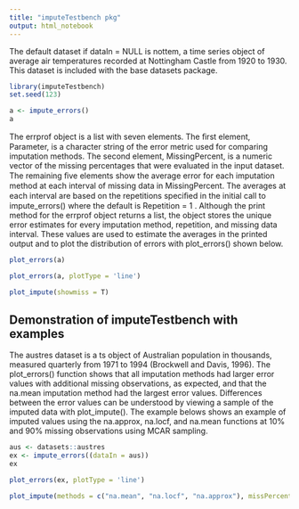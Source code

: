```yaml
---
title: "imputeTestbench pkg"
output: html_notebook
---
```


The default dataset if dataIn = NULL is nottem, a time series object of average
air temperatures recorded at Nottingham Castle from 1920 to 1930. This dataset is included with the base datasets package.

```r
library(imputeTestbench)
set.seed(123)

a <- impute_errors()
a
```

The errprof object is a list with seven elements. The ﬁrst element, Parameter, is a character string
of the error metric used for comparing imputation methods. The second element, MissingPercent, is
a numeric vector of the missing percentages that were evaluated in the input dataset. The remaining
ﬁve elements show the average error for each imputation method at each interval of missing data
in MissingPercent. The averages at each interval are based on the repetitions speciﬁed in the initial
call to impute_errors() where the default is Repetition = 1 . Although the print method for the
errprof object returns a list, the object stores the unique error estimates for every imputation method,
repetition, and missing data interval. These values are used to estimate the averages in the printed
output and to plot the distribution of errors with plot_errors() shown below. 

```r
plot_errors(a)
```

```r
plot_errors(a, plotType = 'line')
```


```r
plot_impute(showmiss = T)
```

## Demonstration of imputeTestbench with examples
The austres dataset is a ts object of Australian population in thousands, measured quarterly
from 1971 to 1994 (Brockwell and Davis, 1996). The plot_errors() function shows that all imputation
methods had larger error values with additional missing observations, as expected, and that the
na.mean imputation method had the largest error values. Differences between the error values can
be understood by viewing a sample of the imputed data with plot_impute(). The example belows
shows an example of imputed values using the na.approx, na.locf, and na.mean functions at 10%
and 90% missing observations using MCAR sampling.

```r
aus <- datasets::austres
ex <- impute_errors((dataIn = aus))
ex
```

```r
plot_errors(ex, plotType = 'line')
```

```r
plot_impute(methods = c("na.mean", "na.locf", "na.approx"), missPercent = 90)
```

